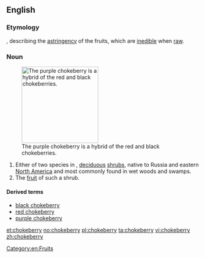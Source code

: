 ==English==

===Etymology===
{{wikipedia}}
{{wikispecies|Aronia}}

{{compound|choke|berry}}, describing the [[astringency]] of the fruits, which are [[inedible]] when [[raw]].

===Noun===
{{en-noun|chokeberries}}
[[Image:Aronia prunifolia0.jpg|thumb|right|200px|The purple chokeberry is a hybrid of the red and black chokeberries.]]
# Either of two species in {{taxlink|Aronia|genus}}, [[deciduous]] [[shrub]]s, native to Russia and eastern [[North America]] and most commonly found in wet woods and swamps. 
# The [[fruit]] of such a shrub.

====Derived terms====
* [[black chokeberry]]
* [[red chokeberry]]
* [[purple chokeberry]]

[[Category:en:Fruits]]

[[et:chokeberry]]
[[no:chokeberry]]
[[pl:chokeberry]]
[[ta:chokeberry]]
[[vi:chokeberry]]
[[zh:chokeberry]]